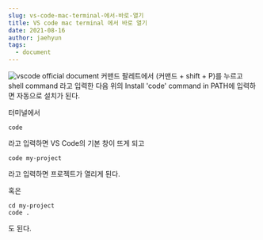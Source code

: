 ```yaml
---
slug: vs-code-mac-terminal-에서-바로-열기
title: VS code mac terminal 에서 바로 열기
date: 2021-08-16
author: jaehyun
tags:
  - document
---
```

![vscode official document](https://s3.us-west-2.amazonaws.com/secure.notion-static.com/2f2b7465-3562-4b58-b16b-5ad2bd8e8749/Screen_Shot_2021-06-21_at_8.52.21_PM.png?X-Amz-Algorithm=AWS4-HMAC-SHA256&X-Amz-Credential=AKIAT73L2G45O3KS52Y5%2F20210815%2Fus-west-2%2Fs3%2Faws4_request&X-Amz-Date=20210815T151658Z&X-Amz-Expires=86400&X-Amz-Signature=de4e6386f1271a95826ba2d9c6c905c9e9fff5b73abc493b079db42a76b9dfa6&X-Amz-SignedHeaders=host&response-content-disposition=filename%20%3D%22Screen_Shot_2021-06-21_at_8.52.21_PM.png%22)
커맨드 팔레트에서 (커맨드 + shift + P)를 누르고 shell command 라고 입력한 다음 위의 Install 'code' command in PATH에 입력하면 자동으로 설치가 된다.

터미널에서

```shell
code
```

라고 입력하면 VS Code의 기본 창이 뜨게 되고

```shell
code my-project
```

라고 입력하면 프로젝트가 열리게 된다.


혹은

```shell
cd my-project 
code .
```

도 된다.